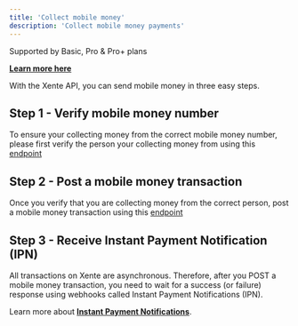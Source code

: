 ```yaml
---
title: 'Collect mobile money'
description: 'Collect mobile money payments'
---
```

<Info>
  Supported by Basic, Pro & Pro+ plans  
  
  **[Learn more here](https://www.xente.co/pricing)**
</Info>

With the Xente API, you can send mobile money in three easy steps.
## Step 1 - Verify mobile money number

To ensure your collecting money from the correct mobile money number, please first verify the person your collecting money from using this [endpoint](/api-reference/people/get)

## Step 2 - Post a mobile money transaction 

Once you verify that you are collecting money from the correct person, post a mobile money transaction using this [endpoint](/api-reference/mobilemoney/transactions/create)

## Step 3 - Receive Instant Payment Notification (IPN)

All transactions on Xente are asynchronous. Therefore, after you POST a mobile money transaction, you need to wait for a success (or failure) response using webhooks called Instant Payment Notifications (IPN).

Learn more about **[Instant Payment Notifications](/start/ipn)**.
